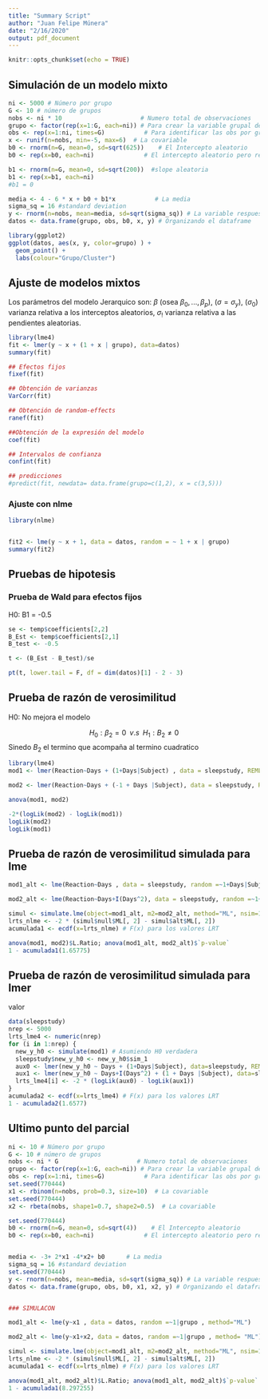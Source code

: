 ```yaml
---
title: "Summary Script"
author: "Juan Felipe Múnera"
date: "2/16/2020"
output: pdf_document
---
```


```r
knitr::opts_chunk$set(echo = TRUE)
```

## Simulación de un modelo mixto

```r
ni <- 5000 # Número por grupo
G <- 10 # número de grupos
nobs <- ni * 10                      # Numero total de observaciones
grupo <- factor(rep(x=1:G, each=ni)) # Para crear la variable grupal de 1 a G
obs <- rep(x=1:ni, times=G)           # Para identificar las obs por grupo
x <- runif(n=nobs, min=-5, max=6)  # La covariable
b0 <- rnorm(n=G, mean=0, sd=sqrt(625))    # El Intercepto aleatorio
b0 <- rep(x=b0, each=ni)              # El intercepto aleatorio pero repetido

b1 <- rnorm(n=G, mean=0, sd=sqrt(200))  #slope aleatoria
b1 <- rep(x=b1, each=ni)
#b1 = 0

media <- 4 - 6 * x + b0 + b1*x           # La media
sigma_sq = 16 #standard deviation
y <- rnorm(n=nobs, mean=media, sd=sqrt(sigma_sq)) # La variable respuesta
datos <- data.frame(grupo, obs, b0, x, y) # Organizando el dataframe
```

```r
library(ggplot2)
ggplot(datos, aes(x, y, color=grupo) ) + 
  geom_point() + 
  labs(colour="Grupo/Cluster")
```


## Ajuste de modelos mixtos

Los parámetros del modelo Jerarquico son: $\beta$ (osea $\beta_0,...,\beta_p$), ($\sigma = \sigma_y$), ($\sigma_0$) varianza relativa a los interceptos aleatorios, $\sigma_!$ varianza relativa a las pendientes aleatorias. 

```r
library(lme4)
fit <- lmer(y ~ x + (1 + x | grupo), data=datos)
summary(fit)
```


```r
## Efectos fijos
fixef(fit)

## Obtención de varianzas
VarCorr(fit)

## Obtención de random-effects
ranef(fit)

##Obtención de la expresión del modelo
coef(fit)

## Intervalos de confianza
confint(fit)

## predicciones
#predict(fit, newdata= data.frame(grupo=c(1,2), x = c(3,5)))
```


### Ajuste con nlme
```r
library(nlme)


fit2 <- lme(y ~ x + 1, data = datos, random = ~ 1 + x | grupo)
summary(fit2)

```


## Pruebas de hipotesis


### Prueba de Wald para efectos fijos
H0: B1 = -0.5

```r
se <- temp$coefficients[2,2]
B_Est <- temp$coefficients[2,1]
B_test <- -0.5

t <- (B_Est - B_test)/se

pt(t, lower.tail = F, df = dim(datos)[1] - 2 - 3)

```


## Prueba de razón de verosimilitud 

H0: No mejora el modelo

$$H_0: \beta_2 = 0 \;\; v.s \;\; H_1: B_2 \not=0 $$
Sinedo $B_2$ el termino que acompaña al termino cuadratico
```r
library(lme4)
mod1 <- lmer(Reaction~Days + (1+Days|Subject) , data = sleepstudy, REML =F)

mod2 <- lmer(Reaction~Days + (-1 + Days |Subject), data = sleepstudy, REML =F)

anova(mod1, mod2)

-2*(logLik(mod2) - logLik(mod1))
logLik(mod2)
logLik(mod1)
```


## Prueba de razón de verosimilitud simulada para lme
```r
mod1_alt <- lme(Reaction~Days , data = sleepstudy, random =~1+Days|Subject , method="ML") 

mod2_alt <- lme(Reaction~Days+I(Days^2), data = sleepstudy, random =~1+Days|Subject , method= "ML") 

simul <- simulate.lme(object=mod1_alt, m2=mod2_alt, method="ML", nsim=1000)
lrts_nlme <- -2 * (simul$null$ML[, 2] - simul$alt$ML[, 2])
acumulada1 <- ecdf(x=lrts_nlme) # F(x) para los valores LRT

anova(mod1, mod2)$L.Ratio; anova(mod1_alt, mod2_alt)$`p-value`
1 - acumulada1(1.65775)
```

## Prueba de razón de verosimilitud simulada para lmer

valor 

```r

data(sleepstudy)
nrep <- 5000
lrts_lme4 <- numeric(nrep)
for (i in 1:nrep) {
  new_y_h0 <- simulate(mod1) # Asumiendo H0 verdadera
  sleepstudy$new_y_h0 <- new_y_h0$sim_1
  aux0 <- lmer(new_y_h0 ~ Days + (1+Days|Subject), data=sleepstudy, REML=FALSE)
  aux1 <- lmer(new_y_h0 ~ Days+I(Days^2) + (1 + Days |Subject), data=sleepstudy, REML=FALSE)
  lrts_lme4[i] <- -2 * (logLik(aux0) - logLik(aux1))
}
acumulada2 <- ecdf(x=lrts_lme4) # F(x) para los valores LRT
1 - acumulada2(1.6577)
```

## Ultimo punto del parcial
```r

ni <- 10 # Número por grupo
G <- 10 # número de grupos
nobs <- ni * G                      # Numero total de observaciones
grupo <- factor(rep(x=1:G, each=ni)) # Para crear la variable grupal de 1 a G
obs <- rep(x=1:ni, times=G)           # Para identificar las obs por grupo
set.seed(770444)
x1 <- rbinom(n=nobs, prob=0.3, size=10)  # La covariable
set.seed(770444)
x2 <- rbeta(nobs, shape1=0.7, shape2=0.5)  # La covariable

set.seed(770444)
b0 <- rnorm(n=G, mean=0, sd=sqrt(4))    # El Intercepto aleatorio
b0 <- rep(x=b0, each=ni)              # El intercepto aleatorio pero repetido


media <- -3+ 2*x1 -4*x2+ b0      # La media
sigma_sq = 16 #standard deviation
set.seed(770444)
y <- rnorm(n=nobs, mean=media, sd=sqrt(sigma_sq)) # La variable respuesta
datos <- data.frame(grupo, obs, b0, x1, x2, y) # Organizando el dataframe


### SIMULACON

mod1_alt <- lme(y~x1 , data = datos, random =~1|grupo , method="ML") 

mod2_alt <- lme(y~x1+x2, data = datos, random =~1|grupo , method= "ML") 

simul <- simulate.lme(object=mod1_alt, m2=mod2_alt, method="ML", nsim=10000)
lrts_nlme <- -2 * (simul$null$ML[, 2] - simul$alt$ML[, 2])
acumulada1 <- ecdf(x=lrts_nlme) # F(x) para los valores LRT

anova(mod1_alt, mod2_alt)$L.Ratio; anova(mod1_alt, mod2_alt)$`p-value`
1 - acumulada1(8.297255)

```

